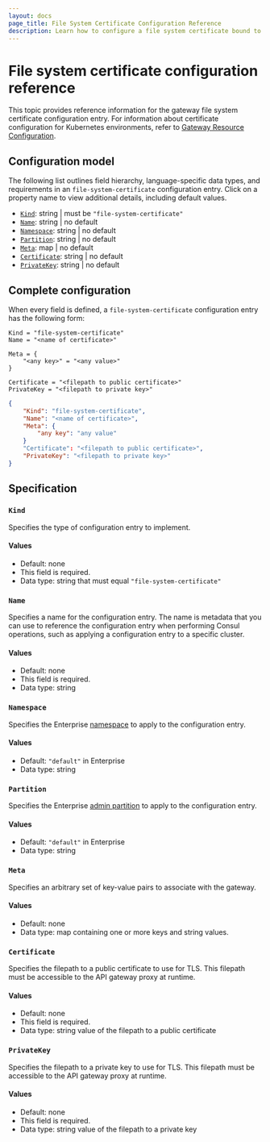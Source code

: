 ```yaml
---
layout: docs
page_title: File System Certificate Configuration Reference
description: Learn how to configure a file system certificate bound to an API Gateway on VMs.
---
```


# File system certificate configuration reference

This topic provides reference information for the gateway file system certificate
configuration entry. For information about certificate configuration for Kubernetes environments, refer to [Gateway Resource Configuration](/consul/docs/connect/gateways/api-gateway/configuration/gateway).

## Configuration model

The following list outlines field hierarchy, language-specific data types, and
requirements in an `file-system-certificate` configuration entry. Click on a property name
to view additional details, including default values.

- [`Kind`](#kind): string | must be `"file-system-certificate"`
- [`Name`](#name): string | no default
- [`Namespace`](#namespace): string | no default <EnterpriseAlert inline />
- [`Partition`](#partition): string | no default <EnterpriseAlert inline />
- [`Meta`](#meta): map | no default
- [`Certificate`](#certificate): string | no default
- [`PrivateKey`](#privatekey): string | no default

## Complete configuration

When every field is defined, a `file-system-certificate` configuration entry has the following form:

<CodeTabs>

```HCL
Kind = "file-system-certificate"
Name = "<name of certificate>"

Meta = {
	"<any key>" = "<any value>"
}

Certificate = "<filepath to public certificate>"
PrivateKey = "<filepath to private key>"
```

```JSON
{
	"Kind": "file-system-certificate",
	"Name": "<name of certificate>",
	"Meta": {
		"any key": "any value"
	}
	"Certificate": "<filepath to public certificate>",
	"PrivateKey": "<filepath to private key>"
}
```

</CodeTabs>

## Specification

### `Kind`

Specifies the type of configuration entry to implement.

#### Values

- Default: none
- This field is required.
- Data type: string that must equal `"file-system-certificate"`

### `Name`

Specifies a name for the configuration entry. The name is metadata that you can
use to reference the configuration entry when performing Consul operations, such
as applying a configuration entry to a specific cluster.

#### Values

- Default: none
- This field is required.
- Data type: string

### `Namespace` <EnterpriseAlert inline />

Specifies the Enterprise [namespace](/consul/docs/enterprise/namespaces) to apply to the configuration entry.

#### Values

- Default: `"default"` in Enterprise
- Data type: string

### `Partition` <EnterpriseAlert inline />

Specifies the Enterprise [admin partition](/consul/docs/enterprise/admin-partitions) to apply to the configuration entry.

#### Values

- Default: `"default"` in Enterprise
- Data type: string

### `Meta`

Specifies an arbitrary set of key-value pairs to associate with the gateway.

#### Values

- Default: none
- Data type: map containing one or more keys and string values.

### `Certificate`

Specifies the filepath to a public certificate to use for TLS. This filepath must be accessible to the API gateway proxy at runtime.

#### Values

- Default: none
- This field is required.
- Data type: string value of the filepath to a public certificate

### `PrivateKey`

Specifies the filepath to a private key to use for TLS. This filepath must be accessible to the API gateway proxy at runtime.

#### Values

- Default: none
- This field is required.
- Data type: string value of the filepath to a private key
